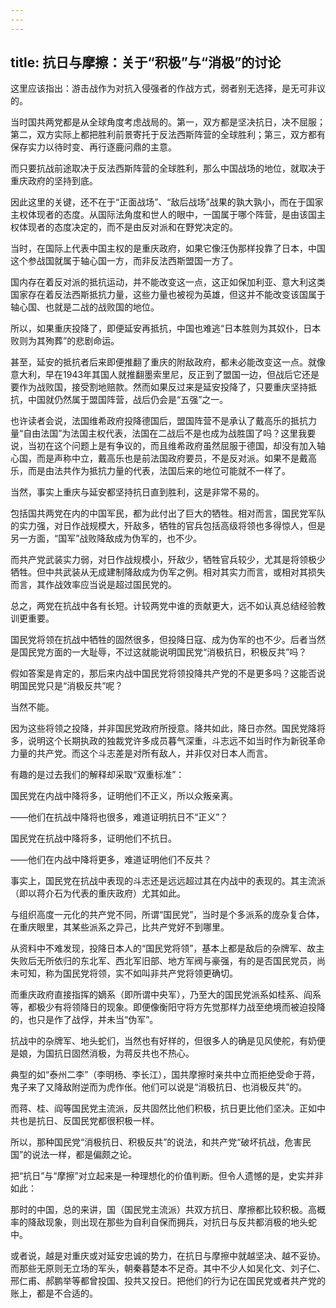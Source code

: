 ```yaml
---
---
---
```

title: 抗日与摩擦：关于“积极”与“消极”的讨论
---



这里应该指出：游击战作为对抗入侵强者的作战方式，弱者别无选择，是无可非议的。

当时国共两党都是从全球角度考虑战局的。第一，双方都是坚决抗日，决不屈服；第二，双方实际上都把胜利前景寄托于反法西斯阵营的全球胜利；第三，双方都有保存实力以待时变、再行逐鹿问鼎的主意。

而只要抗战前途取决于反法西斯阵营的全球胜利，那么中国战场的地位，就取决于重庆政府的坚持到底。

因此这里的关键，还不在于“正面战场”、“敌后战场”战果的孰大孰小，而在于国家主权体现者的态度。从国际法角度和世人的眼中，一国属于哪个阵营，是由该国主权体现者的态度决定的，而不是由反对派和在野党决定的。

当时，在国际上代表中国主权的是重庆政府，如果它像汪伪那样投靠了日本，中国这个参战国就属于轴心国一方，而非反法西斯盟国一方了。

国内存在着反对派的抵抗运动，并不能改变这一点，这正如保加利亚、意大利这类国家存在着反法西斯抵抗力量，这些力量也被视为英雄，但这并不能改变该国属于轴心国、也就是二战的战败国的地位。

所以，如果重庆投降了，即便延安再抵抗，中国也难逃“日本胜则为其奴仆，日本败则为其殉葬”的悲剧命运。

甚至，延安的抵抗者后来即便推翻了重庆的附敌政府，都未必能改变这一点。就像意大利，早在1943年其国人就推翻墨索里尼，反正到了盟国一边，但战后它还是要作为战败国，接受割地赔款。然而如果反过来是延安投降了，只要重庆坚持抵抗，中国就仍然属于盟国阵营，战后仍会是“五强”之一。

也许读者会说，法国维希政府投降德国后，盟国阵营不是承认了戴高乐的抵抗力量“自由法国”为法国主权代表，法国在二战后不是也成为战胜国了吗？这里我要说，当初在这个问题上是有争议的，而且维希政府虽然屈服于德国，却没有加入轴心国，而是声称中立，戴高乐也是前法国政府要员，不是反对派。如果不是戴高乐，而是由法共作为抵抗力量的代表，法国后来的地位可能就不一样了。

当然，事实上重庆与延安都坚持抗日直到胜利，这是非常不易的。

包括国共两党在内的中国军民，都为此付出了巨大的牺牲。相对而言，国民党军队的实力强，对日作战规模大，歼敌多，牺牲的官兵包括高级将领也多得惊人，但是另一方面，“国军”战败降敌成为伪军的，也不少。

而共产党武装实力弱，对日作战规模小，歼敌少，牺牲官兵较少，尤其是将领极少牺牲。但中共武装从无成建制降敌成为伪军之例。相对其实力而言，或相对其损失而言，其作战效率应当说是超过国民党的。

总之，两党在抗战中各有长短。计较两党中谁的贡献更大，远不如认真总结经验教训更重要。

国民党将领在抗战中牺牲的固然很多，但投降日寇、成为伪军的也不少。后者当然是国民党方面的一大耻辱，不过这就能说明国民党“消极抗日，积极反共”吗？

假如答案是肯定的，那后来内战中国民党将领投降共产党的不是更多吗？这能否说明国民党只是“消极反共”呢？

当然不能。

因为这些将领之投降，并非国民党政府所授意。降共如此，降日亦然。国民党降将多，说明这个长期执政的独裁党许多成员暮气深重，斗志远不如当时作为新锐革命力量的共产党。而这个斗志差是对所有敌人，并非仅对日本人而言。

有趣的是过去我们的解释却采取“双重标准”：

国民党在内战中降将多，证明他们不正义，所以众叛亲离。

——他们在抗战中降将也很多，难道证明抗日不“正义”？

国民党在抗战中降将多，证明他们不抗日。

——他们在内战中降将更多，难道证明他们不反共？

事实上，国民党在抗战中表现的斗志还是远远超过其在内战中的表现的。其主流派（即以蒋介石为代表的重庆政府）尤其如此。

与组织高度一元化的共产党不同，所谓“国民党”，当时是个多派系的庞杂复合体，在重庆眼里，其某些派系之异己，比共产党好不到哪里。

从资料中不难发现，投降日本人的“国民党将领”，基本上都是敌后的杂牌军、故主失败后无所依归的东北军、西北军旧部、地方军阀与豪强，有的是否国民党员，尚未可知，称为国民党将领，实不如叫非共产党将领更确切。

而重庆政府直接指挥的嫡系（即所谓中央军），乃至大的国民党派系如桂系、阎系等，都极少有将领降日的现象。即便像衡阳守将方先觉那样力战至绝境而被迫投降的，也只是作了战俘，并未当“伪军”。

抗战中的杂牌军、地头蛇们，当然也有好样的，但很多人的确是见风使舵，有奶便是娘，为国抗日固然消极，为蒋反共也不热心。

典型的如“泰州二李”（李明杨、李长江），国共摩擦时亲共中立而拒绝受命于蒋，鬼子来了又降敌附逆而为虎作伥。他们可以说是“消极抗日、也消极反共”的。

而蒋、桂、阎等国民党主流派，反共固然比他们积极，抗日更比他们坚决。正如中共也是抗日、反国民党都很积极一样。

所以，那种国民党“消极抗日、积极反共”的说法，和共产党“破坏抗战，危害民国”的说法一样，都是偏颇之论。

把“抗日”与“摩擦”对立起来是一种理想化的价值判断。但令人遗憾的是，史实并非如此：

那时的中国，总的来讲，国（国民党主流派）共双方抗日、摩擦都比较积极。高概率的降敌现象，则出现在那些为自利自保而拥兵，对抗日与反共都消极的地头蛇中。

或者说，越是对重庆或对延安忠诚的势力，在抗日与摩擦中就越坚决、越不妥协。而那些无原则无立场的军头，朝秦暮楚本不足奇。其中不少人如吴化文、刘子仁、邢仁甫、郝鹏举等都曾投国、投共又投日。把他们的行为记在国民党或者共产党的账上，都是不合适的。